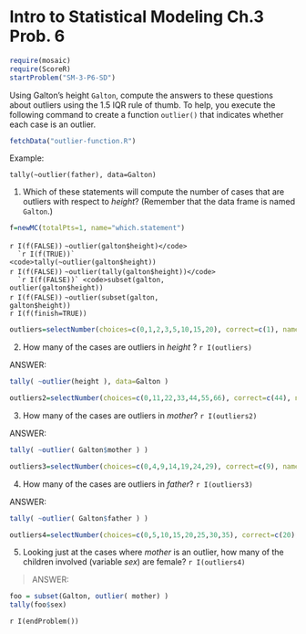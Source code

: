Intro to Statistical Modeling Ch.3 Prob. 6
========================================================
```r
require(mosaic)
require(ScoreR)
startProblem("SM-3-P6-SD")
```

Using Galton's height `Galton`, compute the answers to these
questions about outliers using the 1.5 IQR rule of
thumb.  To help, you execute the following command to create a function `outlier()` that indicates whether each case is an outlier. 

```r
fetchData("outlier-function.R")
```

Example:
```
tally(~outlier(father), data=Galton)
```

1. Which of these statements will compute the number of cases that are outliers with respect to *height*?  (Remember that the data frame is named `Galton`.)
```r
f=newMC(totalPts=1, name="which.statement")
```
  `r I(f(FALSE))` <code>~outlier(galton$height)</code>     
  `r I(f(TRUE))` <code>tally(~outlier(galton$height))</code>     
  `r I(f(FALSE))` <code>~outlier(tally(galton$height))</code>     
  `r I(f(FALSE))` <code>subset(galton, outlier(galton$height))</code>     
  `r I(f(FALSE))` <code>~outlier(subset(galton, galton$height))</code>    
`r I(f(finish=TRUE))`
 
```r
outliers=selectNumber(choices=c(0,1,2,3,5,10,15,20), correct=c(1), name="height", totalPts=1)
```
2. How many of the cases are outliers in *height* ? `r I(outliers)`

<aside>
ANSWER:         
```r
tally( ~outlier(height ), data=Galton )      
```
</aside>

```r
outliers2=selectNumber(choices=c(0,11,22,33,44,55,66), correct=c(44), name="mother", totalPts=1)
```
3. How many of the cases are outliers in *mother*? `r I(outliers2)`

<aside>
ANSWER:
```r
tally( ~outlier( Galton$mother ) )      
```
</aside>

```r
outliers3=selectNumber(choices=c(0,4,9,14,19,24,29), correct=c(9), name="father", totalPts=1)
```
4. How many of the cases are outliers in *father*? `r I(outliers3)`

<aside>
ANSWER:
```r
tally( ~outlier( Galton$father ) )     
```
</aside>

```r
outliers4=selectNumber(choices=c(0,5,10,15,20,25,30,35), correct=c(20), name="female", totalPts=1)
```
(5) Looking just at the cases where *mother* is an outlier, how
  many of the children involved (variable *sex*) are female? `r I(outliers4)`
  
<aside>
>ANSWER:
```r
foo = subset(Galton, outlier( mother) )      
tally(foo$sex)     
```
</aside>

`r I(endProblem())`
